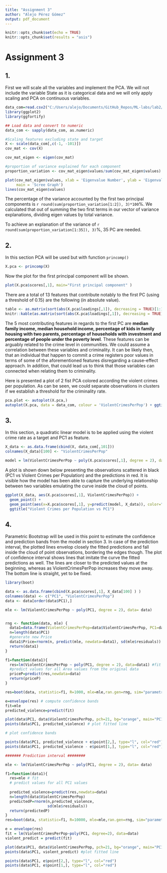 ```yaml
---
title: "Assignment 3"
author: "Alejo Pérez Gómez"
output: pdf_document
---
```


```r
knitr::opts_chunk$set(echo = TRUE)
knitr::opts_chunk$set(results = "asis")
```

# Assignment 3

## 1. 

First we will scale all the variables and implement the PCA. We will not include the variable State as it is categorical data and we will only apply scaling and PCA on continuous variables.

```r
data_com=read.csv2("C:/Users/alejo/Documents/GitHub_Repos/ML-labs/lab2/communities.csv", sep = ",")
library(ggplot2)
library(ggfortify)
```
```r
## Load data and convert to numeric
data_com <- sapply(data_com, as.numeric)

#Scaling features excluding state and target
X <- scale(data_com[,c(-1, -101)])
cov_mat <- cov(X)

cov_mat_eigen <- eigen(cov_mat)

#proportion of variance explained for each component
proportion_variation <- cov_mat_eigen$values/sum(cov_mat_eigen$values)

plot(cov_mat_eigen$values, xlab = 'Eigenvalue Number', ylab = 'Eigenvalue Size',
     main = 'Scree Graph')
lines(cov_mat_eigen$values)

```

The percentage of the variance accounted by the first two principal components is `r round(sum(proportion_variation[1:2]), 3)*100`%. We calculated that out of summing the two first terms in our vector of variance explanations, dividing eigen values by total variance.

To achieve an explanation of the variance of `r round(sum(proportion_variation[1:35]), 3)`%, 35 PC are needed.

## 2. 

In this section PCA will be used but with function `princomp()`

```r

X.pca <- princomp(X)

```
Now the plot for the first principal component will be shown.

```r
plot(X.pca$scores[,1], main="First principal component" )
```

There are a total of 13 features that contribute notably to the first PC (using a threshold of 0.15) are the following (in absolute value).


```r

table <- as.matrix(sort(abs(X.pca$loadings[,1]), decreasing = TRUE)[1:13])
knitr::kable(as.matrix(sort(abs(X.pca$loadings[,1]), decreasing = TRUE)[1:13]),col.names = c("Value of contribution"))

```
The 5 most contributing features in regards to the first PC are **median family income, median household income,  percentage of kids in family housing with two parents, percentage of households with investment and percentage of people under the poverty level**. These features can be arguably related to the crime level in communities. We could assume a correlation between these variables and criminality. It can be likely then, that an individual that happen to commit a crime registers poor values in terms of some of the aforementioned features disregarding a cause-effect approach. In addition, that could lead us to think that those variables can connected when relating them to criminality.

Here is presented a plot of 2 fist PCA colored according the violent crimes per population. As can be seen, we could separate observations in clusters if we establish a threshold for the criminality rate.

```r
pca.plot <- autoplot(X.pca,)
autoplot(X.pca, data = data_com, colour = 'ViolentCrimesPerPop') + ggtitle("PC2 vs PC1")
```

## 3.
In this section, a quadratic linear model is to be applied using the violent crime rate as a target and PC1 as feature.  

```r
X_data <- as.data.frame(cbind(X, data_com[,101]))
colnames(X_data)[100] <- "ViolentCrimesPerPop"

model = lm(ViolentCrimesPerPop ~ poly(X.pca$scores[,1], degree = 2), data= X_data)
```
A plot is shown down below presenting the observations scattered in black (PC1 vs Violent Crimes per Population) and the predictions in red. It is visible how the model has been able to capture the underlying relationship between two variables emulating the curve inside the cloud of points.

```r
ggplot(X_data, aes(X.pca$scores[,1], ViolentCrimesPerPop)) +
  geom_point() +
  geom_point(aes(x=X.pca$scores[,1], y=predict(model, X_data)), color="red") + 
  ggtitle("Violent Crimes per Population vs PC1")


```

## 4.

Parametric Bootstrap will be used in this point to estimate the confidence and prediction bands from the model in section 3. In case of the prediction interval, the plotted lines envelop closely the fitted predictions and fall inside the cloud of point observations, bordering the edges though. The plot of confidence interval shows lines that imitate  the curve the fitted predictions as well. The lines are closer to the predicted values at the beginning, whereas as ViolentCrimesPerPop increases they move away. The bottom line is straight, yet to be fixed. 

```r

library(boot)

data <- as.data.frame(cbind(X.pca$scores[,1], X_data[100] ) )
colnames(data) <- c("PC1", "ViolentCrimesPerPop")
data <- data[order(data$PC1),]

mle <- lm(ViolentCrimesPerPop ~ poly(PC1, degree = 2), data= data)


rng <- function(data, mle) {
  data1=data.frame(ViolentCrimesPerPop=data$ViolentCrimesPerPop, PC1=data$PC1)
  n=length(data$PC1)
  #generate new Price
  data1$Price=rnorm(n, predict(mle, newdata=data1), sd(mle$residuals))
  return(data1)
}

f1=function(data1){
  res=lm(ViolentCrimesPerPop ~ poly(PC1, degree = 2), data=data1) #fit linear model
  #predict values for all Area values from the original data
  priceP=predict(res,newdata=data)
  return(priceP)
}

res=boot(data, statistic=f1, R=1000, mle=mle,ran.gen=rng, sim="parametric")

e=envelope(res) # compute confidence bands
fit=mle
predicted_violence=predict(fit)

plot(data$PC1, data$ViolentCrimesPerPop, pch=21, bg="orange", main="PC1 vs ViolentCrimesPerPop, Confidence interval")
points(data$PC1, predicted_violence) # plot fitted line

# plot confidence bands

points(data$PC1, predicted_violence + e$point[2,], type="l", col="red")
points(data$PC1, predicted_violence - e$point[1,], type="l", col="red")

```

```r

####### Prediction interval ########

mle <- lm(ViolentCrimesPerPop ~ poly(PC1, degree = 2), data= data)

f1=function(data1){
  res=mle # fit
  # predict values for all PC1 values
  
  predicted_violence=predict(res,newdata=data)
  n=length(data$ViolentCrimesPerPop)
  predictedP=rnorm(n,predicted_violence,
                   sd(mle$residuals))
  return(predictedP)
}
res=boot(data, statistic=f1, R=10000, mle=mle,ran.gen=rng, sim="parametric")

e = envelope(res) 
fit = lm(ViolentCrimesPerPop~poly(PC1, degree=2), data=data)
violent_predict = predict(fit)

plot(data$PC1, data$ViolentCrimesPerPop, pch=21, bg="orange", main="PC1 vs ViolentCrimesPerPop, Prediction interval")
points(data$PC1, violent_predict) #plot fitted line

points(data$PC1, e$point[2,], type="l", col="red") 
points(data$PC1, e$point[1,], type="l", col="red")


```
